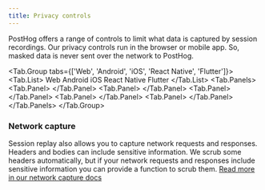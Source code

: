 ```yaml
---
title: Privacy controls
---
```



PostHog offers a range of controls to limit what data is captured by session recordings. Our privacy controls run in the browser or mobile app. So, masked data is never sent over the network to PostHog.

<Tab.Group tabs={['Web', 'Android', 'iOS', 'React Native', 'Flutter']}>
    <Tab.List>
        <Tab>Web</Tab>
        <Tab>Android</Tab>
        <Tab>iOS</Tab>
        <Tab>React Native</Tab>
        <Tab>Flutter</Tab>
    </Tab.List>
    <Tab.Panels>
        <Tab.Panel>
            <WebPrivacy />
        </Tab.Panel>
        <Tab.Panel>
            <AndroidPrivacy />
        </Tab.Panel>
        <Tab.Panel>
            <IOSPrivacy />
        </Tab.Panel>
        <Tab.Panel>
            <ReactNativePrivacy />
        </Tab.Panel>
        <Tab.Panel>
            <FlutterPrivacy />
        </Tab.Panel>
    </Tab.Panels>
</Tab.Group>

### Network capture

Session replay also allows you to capture network requests and responses. Headers and bodies can include sensitive information. We scrub some headers automatically, but if your network requests and responses include sensitive information you can provide a function to scrub them. [Read more in our network capture docs](/docs/session-replay/network-recording#sensitive-information)
